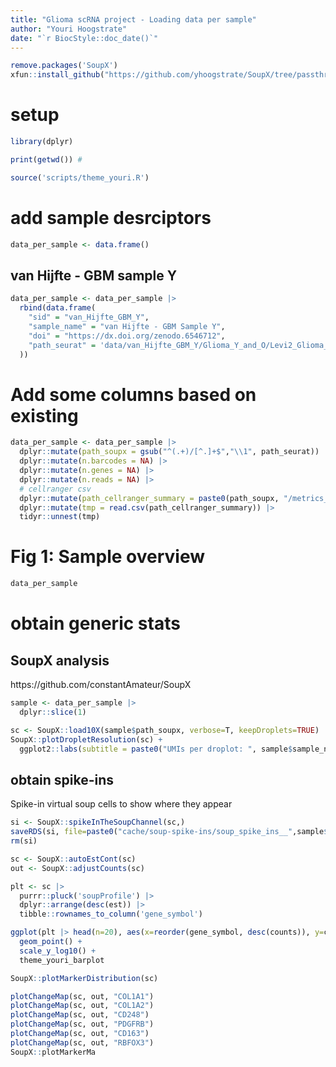 ```yaml
---
title: "Glioma scRNA project - Loading data per sample"
author: "Youri Hoogstrate"
date: "`r BiocStyle::doc_date()`"
---
```


```r
remove.packages('SoupX')
xfun::install_github("https://github.com/yhoogstrate/SoupX/tree/passthrough_arguments")
```


# setup

```r
library(dplyr)

print(getwd()) # 

source('scripts/theme_youri.R')
```

# add sample desrciptors
```r
data_per_sample <- data.frame()
```

## van Hijfte - GBM sample Y

```r
data_per_sample <- data_per_sample |> 
  rbind(data.frame(
    "sid" = "van_Hijfte_GBM_Y",
    "sample_name" = "van Hijfte - GBM Sample Y",
    "doi" = "https://dx.doi.org/zenodo.6546712",
    "path_seurat" = 'data/van_Hijfte_GBM_Y/Glioma_Y_and_O/Levi2_Glioma_Y/outs/raw_feature_bc_matrix'
  ))
```

# Add some columns based on existing

```r
data_per_sample <- data_per_sample |> 
  dplyr::mutate(path_soupx = gsub("^(.+)/[^.]+$","\\1", path_seurat)) |> 
  dplyr::mutate(n.barcodes = NA) |> 
  dplyr::mutate(n.genes = NA) |> 
  dplyr::mutate(n.reads = NA) |> 
  # cellranger csv
  dplyr::mutate(path_cellranger_summary = paste0(path_soupx, "/metrics_summary.csv"))|> 
  dplyr::mutate(tmp = read.csv(path_cellranger_summary)) |> 
  tidyr::unnest(tmp)
```



# Fig 1: Sample overview

```r
data_per_sample
```

# obtain generic stats
## SoupX analysis

https://github.com/constantAmateur/SoupX

```r
sample <- data_per_sample |> 
  dplyr::slice(1)
```

```r
sc <- SoupX::load10X(sample$path_soupx, verbose=T, keepDroplets=TRUE)
SoupX::plotDropletResolution(sc) +
  ggplot2::labs(subtitle = paste0("UMIs per droplot: ", sample$sample_name))
```


## obtain spike-ins

Spike-in virtual soup cells to show where they appear
```r
si <- SoupX::spikeInTheSoupChannel(sc,)
saveRDS(si, file=paste0("cache/soup-spike-ins/soup_spike_ins__",sample$sid,"__5000.Rds"))
rm(si)
```











































```r
sc <- SoupX::autoEstCont(sc)
out <- SoupX::adjustCounts(sc)
```

```r
plt <- sc |>
  purrr::pluck('soupProfile') |> 
  dplyr::arrange(desc(est)) |> 
  tibble::rownames_to_column('gene_symbol') 

ggplot(plt |> head(n=20), aes(x=reorder(gene_symbol, desc(counts)), y=counts)) +
  geom_point() +
  scale_y_log10() +
  theme_youri_barplot
```

```r
SoupX::plotMarkerDistribution(sc)
```


```r
plotChangeMap(sc, out, "COL1A1")
plotChangeMap(sc, out, "COL1A2")
plotChangeMap(sc, out, "CD248")
plotChangeMap(sc, out, "PDGFRB")
plotChangeMap(sc, out, "CD163")
plotChangeMap(sc, out, "RBFOX3")
SoupX::plotMarkerMa
```


